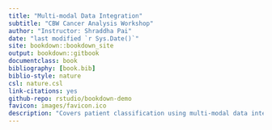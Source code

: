 ```yaml
--- 
title: "Multi-modal Data Integration"
subtitle: "CBW Cancer Analysis Workshop"
author: "Instructor: Shraddha Pai"
date: "last modified `r Sys.Date()`"
site: bookdown::bookdown_site
output: bookdown::gitbook
documentclass: book
bibliography: [book.bib]
biblio-style: nature
csl: nature.csl
link-citations: yes
github-repo: rstudio/bookdown-demo
favicon: images/favicon.ico
description: "Covers patient classification using multi-modal data integration"
---
```


# 
